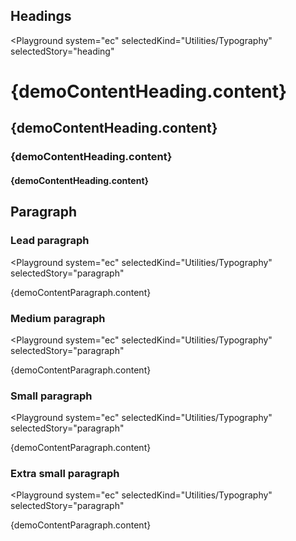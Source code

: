 

## Headings

<Playground
  system="ec"
  selectedKind="Utilities/Typography"
  selectedStory="heading"
>
  <h1 className="ecl-u-type-heading-1">{demoContentHeading.content}</h1>
  <h2 className="ecl-u-type-heading-2">{demoContentHeading.content}</h2>
  <h3 className="ecl-u-type-heading-3">{demoContentHeading.content}</h3>
  <h4 className="ecl-u-type-heading-4">{demoContentHeading.content}</h4>
</Playground>

## Paragraph

### Lead paragraph

<Playground
  system="ec"
  selectedKind="Utilities/Typography"
  selectedStory="paragraph"
>
  <p className="ecl-u-type-paragraph-lead">{demoContentParagraph.content}</p>
</Playground>

### Medium paragraph

<Playground
  system="ec"
  selectedKind="Utilities/Typography"
  selectedStory="paragraph"
>
  <p className="ecl-u-type-paragraph">{demoContentParagraph.content}</p>
</Playground>

### Small paragraph

<Playground
  system="ec"
  selectedKind="Utilities/Typography"
  selectedStory="paragraph"
>
  <p className="ecl-u-type-paragraph-s">{demoContentParagraph.content}</p>
</Playground>

### Extra small paragraph

<Playground
  system="ec"
  selectedKind="Utilities/Typography"
  selectedStory="paragraph"
>
  <p className="ecl-u-type-paragraph-xs">{demoContentParagraph.content}</p>
</Playground>
